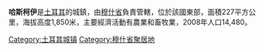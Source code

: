 '''哈斯柯伊'''是[[土耳其|土耳其]]的城鎮，由[[穆什省|穆什省]]負責管轄，位於該國東部，面積227平方公里，海拔高度1,850米，主要經濟活動有農業和畜牧業，2008年人口14,480。

{{coord|38|41|11|N|41|41|37|E|region:TR-49_type:city(14480)_source:kolossus-dewiki|display=title}}

{{Turkey-geo-stub}}
[[Category:土耳其城镇|Category:土耳其城镇]]
[[Category:穆什省聚居地|Category:穆什省聚居地]]
